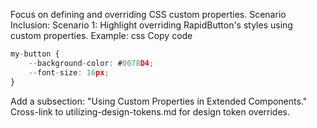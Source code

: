 Focus on defining and overriding CSS custom properties.
Scenario Inclusion:
Scenario 1: Highlight overriding RapidButton's styles using custom properties.
Example:
css
Copy code
```typescript
my-button {
    --background-color: #0078D4;
    --font-size: 16px;
}
```
Add a subsection: "Using Custom Properties in Extended Components."
Cross-link to utilizing-design-tokens.md for design token overrides.